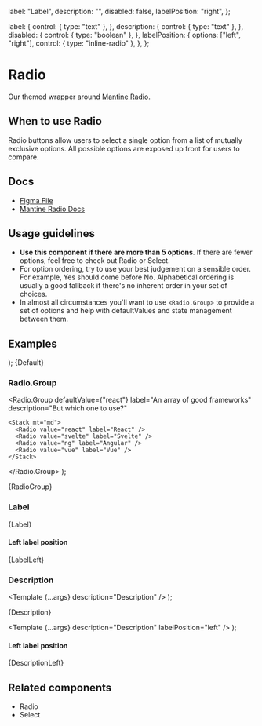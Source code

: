
  label: "Label",
  description: "",
  disabled: false,
  labelPosition: "right",
};

  label: {
    control: { type: "text" },
  },
  description: {
    control: { type: "text" },
  },
  disabled: {
    control: { type: "boolean" },
  },
  labelPosition: {
    options: ["left", "right"],
    control: { type: "inline-radio" },
  },
};

<Meta title="Inputs/Radio" component={Radio} args={args} argTypes={argTypes} />

# Radio

Our themed wrapper around [Mantine Radio](https://mantine.dev/core/radio/).

## When to use Radio

Radio buttons allow users to select a single option from a list of mutually exclusive options. All possible options are exposed up front for users to compare.

## Docs

- [Figma File](https://www.figma.com/file/7LCGPhkbJdrhdIaeiU1O9c/Input-%2F-Radio?type=design&node-id=1-96&mode=design&t=yaNljw178EFJeU7k-0)
- [Mantine Radio Docs](https://mantine.dev/core/radio/)

## Usage guidelines

- **Use this component if there are more than 5 options**. If there are fewer options, feel free to check out Radio or Select.
- For option ordering, try to use your best judgement on a sensible order. For example, Yes should come before No. Alphabetical ordering is usually a good fallback if there's no inherent order in your set of choices.
- In almost all circumstances you'll want to use `<Radio.Group>` to provide a set of options and help with defaultValues and state management between them.

## Examples

  <Stack>
    <Radio {...args} label="Default radio" />
    <Radio {...args} label="Checked radio" checked />
    <Radio {...args} label="Disabled radio" disabled />
    <Radio {...args} label="Disabled checked radio" disabled checked />
  </Stack>
);


<Canvas>
  <Story name="Default">{Default}</Story>
</Canvas>

### Radio.Group

  <Radio.Group
    defaultValue={"react"}
    label="An array of good frameworks"
    description="But which one to use?"
  >
    <Stack mt="md">
      <Radio value="react" label="React" />
      <Radio value="svelte" label="Svelte" />
      <Radio value="ng" label="Angular" />
      <Radio value="vue" label="Vue" />
    </Stack>
  </Radio.Group>
);

<Canvas>
  <Story name="Radio group">{RadioGroup}</Story>
</Canvas>

### Label


<Canvas>
  <Story name="Label">{Label}</Story>
</Canvas>

#### Left label position


<Canvas>
  <Story name="Label, left position">{LabelLeft}</Story>
</Canvas>

### Description

  <Template {...args} description="Description" />
);

<Canvas>
  <Story name="Description">{Description}</Story>
</Canvas>

  <Template {...args} description="Description" labelPosition="left" />
);

#### Left label position

<Canvas>
  <Story name="Description, left position">{DescriptionLeft}</Story>
</Canvas>

## Related components

- Radio
- Select

